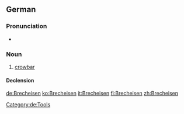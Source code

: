 ==German==

===Pronunciation===
* {{IPA|/ˈbʀɛçˌʔaɪ̯zn̩/|/ˈbʀɛçˌʔaɪ̯zən/|lang=de}}

===Noun===
{{de-noun|n|Brecheisens|Brecheisen}}

# [[crowbar]]

====Declension====
{{de-decl-noun-n|s||n}}

[[Category:de:Tools]]

[[de:Brecheisen]]
[[ko:Brecheisen]]
[[it:Brecheisen]]
[[fi:Brecheisen]]
[[zh:Brecheisen]]